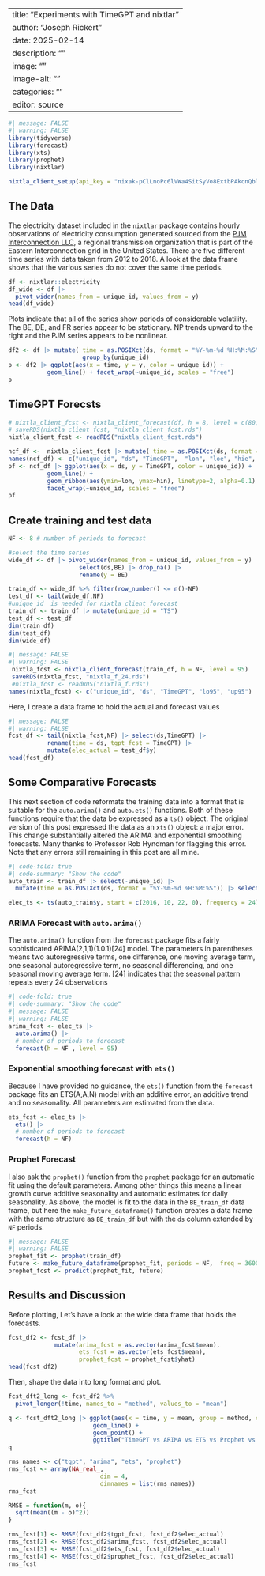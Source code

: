 
---
title: "Experiments with TimeGPT and nixtlar"
author: "Joseph Rickert"
date: 2025-02-14
description: ""
image: ""
image-alt: ""
categories: ""
editor: source
---


```r
#| message: FALSE
#| warning: FALSE
library(tidyverse)
library(forecast)
library(xts)
library(prophet)
library(nixtlar)
```

```r
nixtla_client_setup(api_key = "nixak-pClLnoPc6lVWa4SitSyVo8ExtbPAkcnQblW6n3LiFW4QEqe3PT8bC9WlqLJNgpfzPHvNrEB92x5rJKqV")
```


## The Data

The electricity dataset included in the `nixtlar` package contains hourly observations of  electricity consumption generated sourced from the [PJM Interconnection LLC](https://www.pjm.com/), a regional transmission organization that is part of the Eastern Interconnection grid in the United States. There are five different time series with data taken from 2012 to 2018. A look at the data frame shows that the various series do not cover the same time periods.

```r
df <- nixtlar::electricity
df_wide <- df |> 
  pivot_wider(names_from = unique_id, values_from = y) 
head(df_wide)
```

Plots indicate that all of the series show periods of considerable volatility. The BE, DE, and FR series appear to be stationary. NP trends upward to the right and the PJM series appears to be nonlinear.
```r
df2 <- df |> mutate( time = as.POSIXct(ds, format = "%Y-%m-%d %H:%M:%S")) |> 
                     group_by(unique_id)
p <- df2 |> ggplot(aes(x = time, y = y, color = unique_id)) +
           geom_line() + facet_wrap(~unique_id, scales = "free")
p
```



## TimeGPT Forecsts


```r
# nixtla_client_fcst <- nixtla_client_forecast(df, h = 8, level = c(80,95))
# saveRDS(nixtla_client_fcst, "nixtla_client_fcst.rds")
nixtla_client_fcst <- readRDS("nixtla_client_fcst.rds")

ncf_df <-  nixtla_client_fcst |> mutate( time = as.POSIXct(ds, format = "%Y-%m-%d %H:%M:%S")) |> group_by(unique_id)
names(ncf_df) <- c("unique_id", "ds", "TimeGPT",  "lon", "loe", "hie", "hin")
pf <- ncf_df |> ggplot(aes(x = ds, y = TimeGPT, color = unique_id)) +
           geom_line() +
           geom_ribbon(aes(ymin=lon, ymax=hin), linetype=2, alpha=0.1) +
           facet_wrap(~unique_id, scales = "free") 
pf
```


## Create training and test data
```r
NF <- 8 # number of periods to forecast

#select the time series
wide_df <- df |> pivot_wider(names_from = unique_id, values_from = y) |>
                    select(ds,BE) |> drop_na() |>
                    rename(y = BE)

train_df <- wide_df %>% filter(row_number() <= n()-NF)
test_df <- tail(wide_df,NF)
#unique_id  is needed for nixtla_client_forecast
train_df <- train_df |> mutate(unique_id = "TS")
test_df <- test_df 
dim(train_df)
dim(test_df)
dim(wide_df)
```




```r
#| message: FALSE
#| warning: FALSE
 nixtla_fcst <- nixtla_client_forecast(train_df, h = NF, level = 95)
 saveRDS(nixtla_fcst, "nixtla_f_24.rds")
 #nixtla_fcst <- readRDS("nixtla_f.rds")
names(nixtla_fcst) <- c("unique_id", "ds", "TimeGPT", "lo95", "up95")

```

Here, I create a data frame to hold the actual and forecast values
```r
#| message: FALSE
#| warning: FALSE
fcst_df <- tail(nixtla_fcst,NF) |> select(ds,TimeGPT) |> 
           rename(time = ds, tgpt_fcst = TimeGPT) |>
           mutate(elec_actual = test_df$y)
head(fcst_df)
```

## Some Comparative Forecasts

This next section of code reformats the training data into a format that is suitable for the `auto.arima()` and `auto.ets()` functions. Both of these functions require that the data be expressed as a `ts()` object. The original version of this post expressed the data as an `xts()` object: a major error. This change substantially altered the ARIMA and exponential smoothing forecasts. Many thanks to Professor Rob Hyndman for flagging this error. Note that any errors still remaining in this post are all mine.

```r
#| code-fold: true
#| code-summary: "Show the code"
auto_train <- train_df |> select(-unique_id) |>
  mutate(time = as.POSIXct(ds, format = "%Y-%m-%d %H:%M:%S")) |> select(-ds)

elec_ts <- ts(auto_train$y, start = c(2016, 10, 22, 0), frequency = 24)
```

### ARIMA Forecast with `auto.arima()`

The `auto.arima()` function from the `forecast` package fits a fairly sophisticated ARIMA(2,1,1)(1.0.1)[24] model. The parameters in parentheses means two autoregressive terms, one difference, one moving average term, one seasonal autoregressive term, no seasonal differencing, and one seasonal moving average term. [24] indicates that the seasonal pattern repeats every 24 observations
```r
#| code-fold: true
#| code-summary: "Show the code"
#| message: FALSE
#| warning: FALSE
arima_fcst <- elec_ts |>
  auto.arima() |>
  # number of periods to forecast
  forecast(h = NF , level = 95)

```



### Exponential smoothing forecast with `ets()`

Because I have provided no guidance, the `ets()` function from the `forecast` package fits an ETS(A,A,N) model with an additive error, an additive trend and no seasonality. All parameters are estimated from the data.
```r
ets_fcst <- elec_ts |> 
  ets() |>
  # number of periods to forecast
  forecast(h = NF)
```


### Prophet Forecast

I also ask the `prophet()` function from the `prophet` package for an automatic fit using the default parameters. Among other things this means a linear growth curve additive seasonality and automatic estimates for daily seasonality. As above, the model is fit to the data in the `BE_train_df` data frame, but here the `make_future_dataframe()` function creates a data frame with the same structure as `BE_train_df` but with the `ds` column extended by `NF` periods.
```r
#| message: FALSE
#| warning: FALSE
prophet_fit <- prophet(train_df)
future <- make_future_dataframe(prophet_fit, periods = NF,  freq = 3600, include_history = FALSE)
prophet_fcst <- predict(prophet_fit, future)
```


## Results and Discussion

Before plotting, Let's have a look at the wide data frame that holds the forecasts.
```r
fcst_df2 <- fcst_df |>
             mutate(arima_fcst = as.vector(arima_fcst$mean),
                    ets_fcst = as.vector(ets_fcst$mean),
                    prophet_fcst = prophet_fcst$yhat)
head(fcst_df2)
```

Then, shape the data into long format and plot.
```r
fcst_dft2_long <- fcst_df2 %>%
  pivot_longer(!time, names_to = "method", values_to = "mean")

q <- fcst_dft2_long |> ggplot(aes(x = time, y = mean, group = method, color = method)) +
                        geom_line() +
                        geom_point() +
                        ggtitle("TimeGPT vs ARIMA vs ETS vs Prophet vs actual data") 
q
```


```r
rms_names <- c("tgpt", "arima", "ets", "prophet")
rms_fcst <- array(NA_real_,
                          dim = 4,
                          dimnames = list(rms_names))
rms_fcst
```



```r
RMSE = function(m, o){
  sqrt(mean((m - o)^2))
}
```

```r
rms_fcst[1] <- RMSE(fcst_df2$tgpt_fcst, fcst_df2$elec_actual)
rms_fcst[2] <- RMSE(fcst_df2$arima_fcst, fcst_df2$elec_actual)
rms_fcst[3] <- RMSE(fcst_df2$ets_fcst, fcst_df2$elec_actual)
rms_fcst[4] <- RMSE(fcst_df2$prophet_fcst, fcst_df2$elec_actual)
rms_fcst
```

